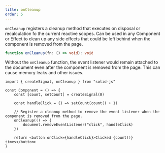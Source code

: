 ```yaml
---
title: onCleanup
order: 5
---
```


`onCleanup` registers a cleanup method that executes on disposal or recalculation fo the current reactive scopes.
Can be used in any Component or Effect to clean up any side effects that could be left behind when the component is removed from the page.

```ts
function onCleanup(fn: () => void): void

```

Without the `onCleanup` function, the event listener would remain attached to the document even after the component is removed from the page.
This can cause memory leaks and other issues.

```tsx
import { createSignal, onCleanup } from "solid-js"

const Component = () => {
	const [count, setCount] = createSignal(0)

	const handleClick = () => setCount(count() + 1)

	// Register a cleanup method to remove the event listener when the component is removed from the page.
	onCleanup(() => {
		document.removeEventListener("click", handleClick)
	})

	return <button onClick={handleClick}>Clicked {count()} times</button>
}
```
